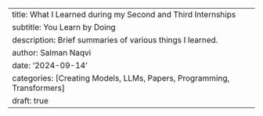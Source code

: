 ---
title: What I Learned during my Second and Third Internships
subtitle: You Learn by Doing
description: Brief summaries of various things I learned.
author: Salman Naqvi
date: '2024-09-14'
categories: [Creating Models, LLMs, Papers, Programming, Transformers]
draft: true
---